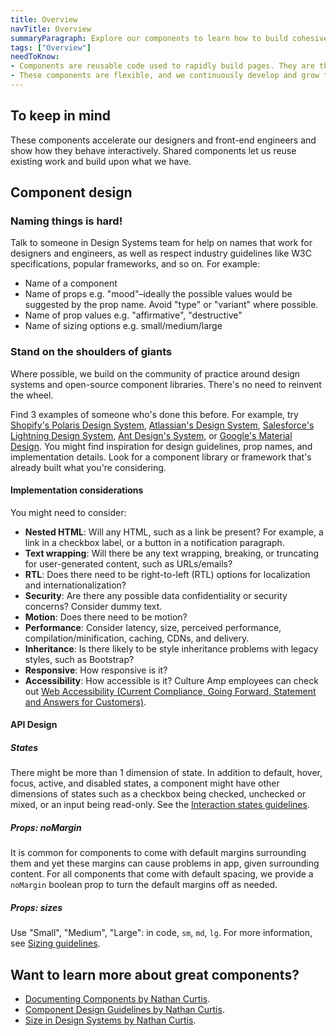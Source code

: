 ```yaml
---
title: Overview
navTitle: Overview
summaryParagraph: Explore our components to learn how to build cohesive and predictable products for Culture Amp using Kaizen.
tags: ["Overview"]
needToKnow:
- Components are reusable code used to rapidly build pages. They are the source of truth for our shared User Interface elements.
- These components are flexible, and we continuously develop and grow them to match our evolving product needs.
---
```


## To keep in mind

These components accelerate our designers and front-end engineers and show how they behave interactively. Shared components let us reuse existing work and build upon what we have.




## Component design

### Naming things is hard!

Talk to someone in Design Systems team for help on names that work for designers and engineers, as well as respect industry guidelines like W3C specifications, popular frameworks, and so on. For example:

- Name of a component
- Name of props e.g. "mood"–ideally the possible values would be suggested by the prop name. Avoid "type" or "variant" where possible.
- Name of prop values e.g. "affirmative", "destructive"
- Name of sizing options e.g. small/medium/large

### Stand on the shoulders of giants

Where possible, we build on the community of practice around design systems and open-source component libraries. There's no need to reinvent the wheel.

Find 3 examples of someone who's done this before. For example, try [Shopify's Polaris Design System](https://polaris.shopify.com/components/get-started), [Atlassian's Design System](https://www.atlassian.design/), [Salesforce's Lightning Design System](https://www.lightningdesignsystem.com/guidelines/overview/), [Ant Design's System](https://ant.design/), or [Google's Material Design](https://material.io/design/). You might find inspiration for design guidelines, prop names, and implementation details. Look for a component library or framework that's already built what you're considering.

#### Implementation considerations

You might need to consider:

- **Nested HTML**: Will any HTML, such as a link be present? For example, a link in a checkbox label, or a button in a notification paragraph.
- **Text wrapping**: Will there be any text wrapping, breaking, or truncating for user-generated content, such as URLs/emails?
- **RTL**: Does there need to be right-to-left (RTL) options for localization and internationalization?
- **Security**: Are there any possible data confidentiality or security concerns? Consider dummy text.
- **Motion**: Does there need to be motion?
- **Performance**: Consider latency, size, perceived performance, compilation/minification, caching, CDNs, and delivery.
- **Inheritance**: Is there likely to be style inheritance problems with legacy styles, such as Bootstrap?
- **Responsive**: How responsive is it?
- **Accessibility**: How accessible is it? Culture Amp employees can check out [Web Accessibility (Current Compliance, Going Forward, Statement and Answers for Customers)](https://cultureamp.atlassian.net/wiki/spaces/Prod/pages/428572998/Web+Accessibility).

#### API Design

##### States

There might be more than 1 dimension of state. In addition to default, hover, focus, active, and disabled states, a component might have other dimensions of states such as a checkbox being checked, unchecked or mixed, or an input being read-only. See the [Interaction states guidelines](/guidelines/interaction-states#disabled-state).

##### Props: noMargin

It is common for components to come with default margins surrounding them and yet these margins can cause problems in app, given surrounding content. For all components that come with default spacing, we provide a `noMargin` boolean prop to turn the default margins off as needed.

##### Props: sizes

Use "Small", "Medium", "Large": in code, `sm`, `md`, `lg`. For more information, see [Sizing guidelines](https://cultureamp.design/guidelines/sizing).


## Want to learn more about great components?

- [Documenting Components by Nathan Curtis](https://medium.com/eightshapes-llc/documenting-components-9fe59b80c015).
- [Component Design Guidelines by Nathan Curtis](https://medium.com/eightshapes-llc/component-design-guidelines-eca706100e7c).
- [Size in Design Systems by Nathan Curtis](https://medium.com/eightshapes-llc/size-in-design-systems-64f234aec519).

